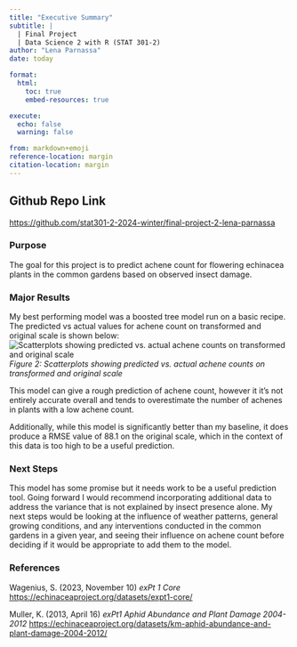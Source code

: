 ```yaml
---
title: "Executive Summary"
subtitle: |
  | Final Project 
  | Data Science 2 with R (STAT 301-2)
author: "Lena Parnassa"
date: today

format:
  html:
    toc: true
    embed-resources: true

execute:
  echo: false
  warning: false

from: markdown+emoji 
reference-location: margin
citation-location: margin
---
```

::: {.callout-tip icon=false}

## Github Repo Link
[https://github.com/stat301-2-2024-winter/final-project-2-lena-parnassa](https://github.com/stat301-2-2024-winter/final-project-2-lena-parnassa)

:::

### Purpose
The goal for this project is to predict achene count for flowering echinacea plants in the common gardens based on observed insect damage.

### Major Results
My best performing model was a boosted tree model run on a basic recipe. The predicted vs actual values for achene count on transformed and original scale is shown below:
![Scatterplots showing predicted vs. actual achene counts on transformed and original scale](results/results_plot_bt.png)*Figure 2: Scatterplots showing predicted vs. actual achene counts on transformed and original scale*

This model can give a rough prediction of achene count, however it it's not entirely accurate overall and tends to overestimate the number of achenes in plants with a low achene count.

Additionally, while this model is significantly better than my baseline, it does produce a RMSE value of 88.1 on the original scale, which in the context of this data is too high to be a useful prediction.

### Next Steps
This model has some promise but it needs work to be a useful prediction tool. Going forward I would recommend incorporating additional data to address the variance that is not explained by insect presence alone. My next steps would be looking at the influence of weather patterns, general growing conditions, and any interventions conducted in the common gardens in a given year, and seeing their influence on achene count before deciding if it would be appropriate to add them to the model.

### References
Wagenius, S. (2023, November 10)
*exPt 1 Core*
[https://echinaceaproject.org/datasets/expt1-core/](https://echinaceaproject.org/datasets/expt1-core/)

Muller, K. (2013, April 16) 
*exPt1 Aphid Abundance and Plant Damage 2004-2012*
[https://echinaceaproject.org/datasets/km-aphid-abundance-and-plant-damage-2004-2012/](https://echinaceaproject.org/datasets/km-aphid-abundance-and-plant-damage-2004-2012/)


